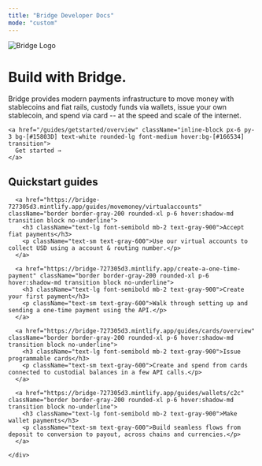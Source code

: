 ```yaml
---
title: "Bridge Developer Docs"
mode: "custom"
---
```


<div className="bg-gradient-to-b from-[#d4f2ef] via-[#f7fafc] to-white text-center text-gray-900">
  <div className="max-w-4xl mx-auto px-6 pt-6 pb-4">
    <img
      src="/logo/bridge_logo.png"
      alt="Bridge Logo"
      className="h-10 mx-auto mb-6 select-none pointer-events-none"
      draggable="false"
    />
    <h1 className="text-4xl md:text-5xl font-light mb-4">Build with Bridge.</h1>
    <p className="text-base md:text-lg text-gray-600 tracking-wide mb-8">
      Bridge provides modern payments infrastructure to move money with stablecoins and fiat rails, custody funds via wallets, issue your own stablecoin, and spend via card -- at the speed and scale of the internet.
    </p>

    <a href="/guides/getstarted/overview" className="inline-block px-6 py-3 bg-[#15803D] text-white rounded-lg font-medium hover:bg-[#166534] transition">
      Get started →
    </a>
  </div>
</div>

<div className="bg-white pt-8 pb-12">
  <div className="max-w-6xl mx-auto px-6">
    <h2 className="text-2xl font-semibold text-left mb-8">Quickstart guides</h2>
    <div className="grid sm:grid-cols-1 md:grid-cols-2 lg:grid-cols-4 gap-6 text-left">

      <a href="https://bridge-727305d3.mintlify.app/guides/movemoney/virtualaccounts" className="border border-gray-200 rounded-xl p-6 hover:shadow-md transition block no-underline">
        <h3 className="text-lg font-semibold mb-2 text-gray-900">Accept fiat payments</h3>
        <p className="text-sm text-gray-600">Use our virtual accounts to collect USD using a account & routing number.</p>
      </a>

      <a href="https://bridge-727305d3.mintlify.app/create-a-one-time-payment" className="border border-gray-200 rounded-xl p-6 hover:shadow-md transition block no-underline">
        <h3 className="text-lg font-semibold mb-2 text-gray-900">Create your first payment</h3>
        <p className="text-sm text-gray-600">Walk through setting up and sending a one-time payment using the API.</p>
      </a>

      <a href="https://bridge-727305d3.mintlify.app/guides/cards/overview" className="border border-gray-200 rounded-xl p-6 hover:shadow-md transition block no-underline">
        <h3 className="text-lg font-semibold mb-2 text-gray-900">Issue programmable cards</h3>
        <p className="text-sm text-gray-600">Create and spend from cards connected to custodial balances in a few API calls.</p>
      </a>

      <a href="https://bridge-727305d3.mintlify.app/guides/wallets/c2c" className="border border-gray-200 rounded-xl p-6 hover:shadow-md transition block no-underline">
        <h3 className="text-lg font-semibold mb-2 text-gray-900">Make wallet payments</h3>
        <p className="text-sm text-gray-600">Build seamless flows from deposit to conversion to payout, across chains and currencies.</p>
      </a>

    </div>
  </div>
</div>